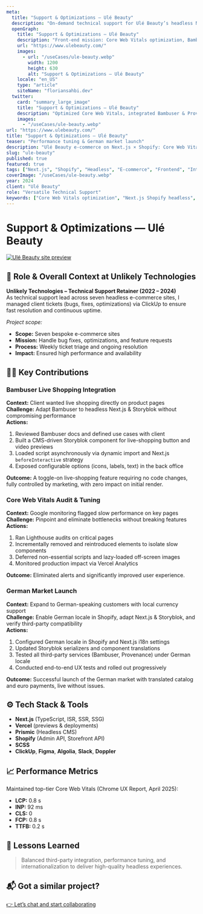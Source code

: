 ```yaml
---
meta:
  title: "Support & Optimizations — Ulé Beauty"
  description: "On-demand technical support for Ulé Beauty’s headless Next.js × Shopify site: Bambuser & Provenance integration and German market launch with performance optimizations."
  openGraph:
    title: "Support & Optimizations — Ulé Beauty"
    description: "Front-end mission: Core Web Vitals optimization, Bambuser & Provenance integration, and German market launch for Ulé Beauty."
    url: "https://www.ulebeauty.com/"
    images:
      - url: "/useCases/ule-beauty.webp"
        width: 1200
        height: 630
        alt: "Support & Optimizations — Ulé Beauty"
    locale: "en_US"
    type: "article"
    siteName: "floriansahbi.dev"
  twitter:
    card: "summary_large_image"
    title: "Support & Optimizations — Ulé Beauty"
    description: "Optimized Core Web Vitals, integrated Bambuser & Provenance, and launched the German market for Ulé Beauty."
    images:
      - "/useCases/ule-beauty.webp"
url: "https://www.ulebeauty.com/"
title: "Support & Optimizations — Ulé Beauty"
teaser: "Performance tuning & German market launch"
description: "Ulé Beauty e-commerce on Next.js × Shopify: Core Web Vitals improvements, Bambuser & Provenance integration, and German market rollout."
slug: "ule-beauty"
published: true
featured: true
tags: ["Next.js", "Shopify", "Headless", "E-commerce", "Frontend", "Internationalization", "Performance"]
coverImage: "/useCases/ule-beauty.webp"
year: 2024
client: "Ulé Beauty"
role: "Versatile Technical Support"
keywords: ["Core Web Vitals optimization", "Next.js Shopify headless", "internationalization", "Bambuser", "Provenance"]
---
```


# Support & Optimizations — Ulé Beauty

[![Ulé Beauty site preview](/useCases/ule-beauty.webp)](https://www.ulebeauty.com/)

## 🧭 Role & Overall Context at Unlikely Technologies

**Unlikely Technologies – Technical Support Retainer (2022 – 2024)**  
As technical support lead across seven headless e-commerce sites, I managed client tickets (bugs, fixes, optimizations) via ClickUp to ensure fast resolution and continuous uptime.

*Project scope:*  
- **Scope:** Seven bespoke e-commerce sites  
- **Mission:** Handle bug fixes, optimizations, and feature requests  
- **Process:** Weekly ticket triage and ongoing resolution  
- **Impact:** Ensured high performance and availability

## 👩‍💻 Key Contributions

### Bambuser Live Shopping Integration  
**Context:** Client wanted live shopping directly on product pages  
**Challenge:** Adapt Bambuser to headless Next.js & Storyblok without compromising performance  
**Actions:**  
1. Reviewed Bambuser docs and defined use cases with client  
2. Built a CMS-driven Storyblok component for live-shopping button and video previews  
3. Loaded script asynchronously via dynamic import and Next.js `beforeInteractive` strategy  
4. Exposed configurable options (icons, labels, text) in the back office  

**Outcome:** A toggle-on live-shopping feature requiring no code changes, fully controlled by marketing, with zero impact on initial render.

### Core Web Vitals Audit & Tuning  
**Context:** Google monitoring flagged slow performance on key pages  
**Challenge:** Pinpoint and eliminate bottlenecks without breaking features  
**Actions:**  
1. Ran Lighthouse audits on critical pages  
2. Incrementally removed and reintroduced elements to isolate slow components  
3. Deferred non-essential scripts and lazy-loaded off-screen images  
4. Monitored production impact via Vercel Analytics  

**Outcome:** Eliminated alerts and significantly improved user experience.

### German Market Launch  
**Context:** Expand to German-speaking customers with local currency support  
**Challenge:** Enable German locale in Shopify, adapt Next.js & Storyblok, and verify third-party compatibility  
**Actions:**  
1. Configured German locale in Shopify and Next.js i18n settings  
2. Updated Storyblok serializers and component translations  
3. Tested all third-party services (Bambuser, Provenance) under German locale  
4. Conducted end-to-end UX tests and rolled out progressively  

**Outcome:** Successful launch of the German market with translated catalog and euro payments, live without issues.

## ⚙️ Tech Stack & Tools

- **Next.js** (TypeScript, ISR, SSR, SSG)  
- **Vercel** (previews & deployments)  
- **Prismic** (Headless CMS)  
- **Shopify** (Admin API, Storefront API)  
- **SCSS**  
- **ClickUp**, **Figma**, **Algolia**, **Slack**, **Doppler**

## 📈 Performance Metrics

Maintained top-tier Core Web Vitals (Chrome UX Report, April 2025):  
- **LCP:** 0.8 s  
- **INP:** 92 ms  
- **CLS:** 0  
- **FCP:** 0.8 s  
- **TTFB:** 0.2 s

## 🧠 Lessons Learned

> Balanced third-party integration, performance tuning, and internationalization to deliver high-quality headless experiences.

## 📬 Got a similar project?

[👉 Let’s chat and start collaborating](https://floriansahbi.dev/en/contact)
